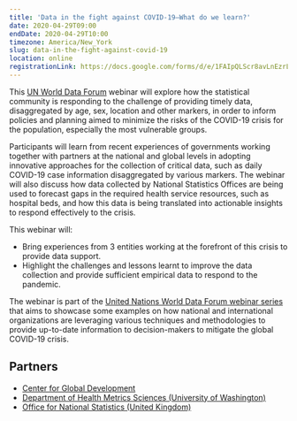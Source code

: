 ```yaml
---
title: 'Data in the fight against COVID-19—What do we learn?'
date: 2020-04-29T09:00
endDate: 2020-04-29T10:00
timezone: America/New_York
slug: data-in-the-fight-against-covid-19
location: online
registrationLink: https://docs.google.com/forms/d/e/1FAIpQLScr8avLnEzrL5wEf2eLWyuBZT7p_cYwy8lu7IJe8Dj_uHAY-w/viewform
---
```


This [UN World Data Forum](https://unstats.un.org/unsd/undataforum/index.html)
webinar will explore how the statistical community is responding to the
challenge of providing timely data, disaggregated by age, sex, location and
other markers, in order to inform policies and planning aimed to minimize the
risks of the COVID-19 crisis for the population, especially the most vulnerable
groups.

Participants will learn from recent experiences of governments working together
with partners at the national and global levels in adopting innovative
approaches for the collection of critical data, such as daily COVID-19 case
information disaggregated by various markers. The webinar will also discuss how
data collected by National Statistics Offices are being used to forecast gaps in
the required health service resources, such as hospital beds, and how this data
is being translated into actionable insights to respond effectively to the
crisis.

This webinar will:

- Bring experiences from 3 entities working at the forefront of this crisis to
  provide data support.
- Highlight the challenges and lessons learnt to improve the data collection and
  provide sufficient empirical data to respond to the pandemic.

The webinar is part of the
[United Nations World Data Forum webinar series](https://unstats.un.org/unsd/undataforum/webinar/index.html)
that aims to showcase some examples on how national and international
organizations are leveraging various techniques and methodologies to provide
up-to-date information to decision-makers to mitigate the global COVID-19
crisis.

## Partners

- [Center for Global Development](https://www.cgdev.org/)
- [Department of Health Metrics Sciences (University of Washington)](https://depts.washington.edu/healthms/)
- [Office for National Statistics (United Kingdom)](https://www.ons.gov.uk/)
